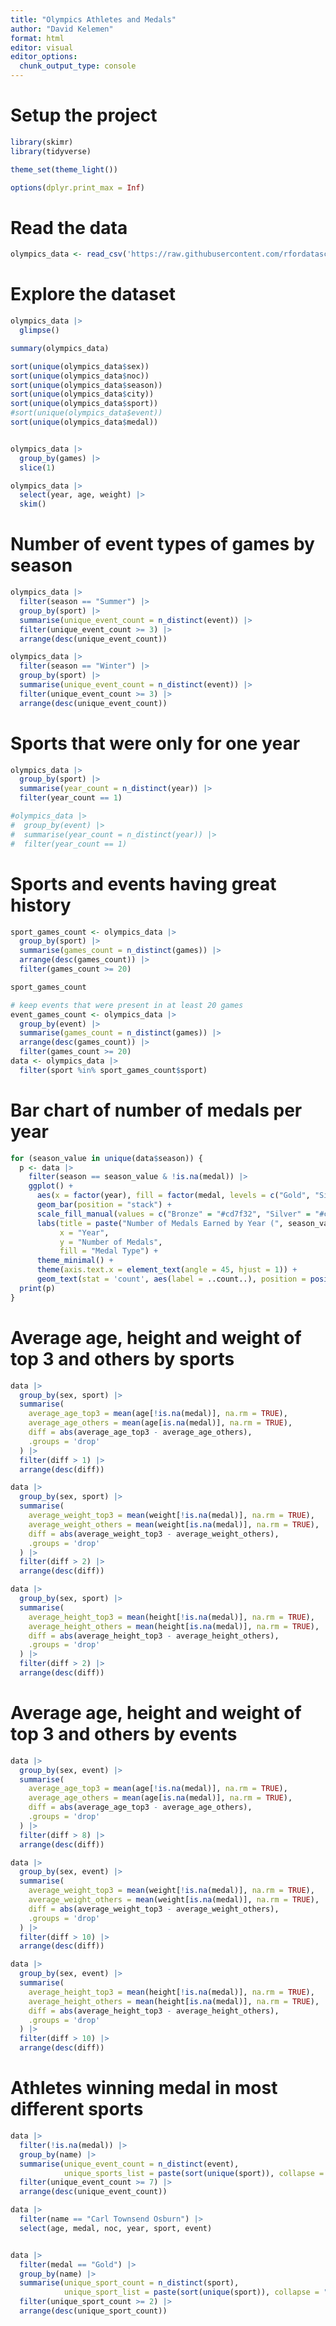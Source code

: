 ```yaml
---
title: "Olympics Athletes and Medals"
author: "David Kelemen"
format: html
editor: visual
editor_options: 
  chunk_output_type: console
---
```


# Setup the project
```r
library(skimr)
library(tidyverse)

theme_set(theme_light())

options(dplyr.print_max = Inf)
```

# Read the data
```r
olympics_data <- read_csv('https://raw.githubusercontent.com/rfordatascience/tidytuesday/main/data/2024/2024-08-06/olympics.csv')
```

# Explore the dataset
```r
olympics_data |>
  glimpse()

summary(olympics_data)

sort(unique(olympics_data$sex))
sort(unique(olympics_data$noc))
sort(unique(olympics_data$season))
sort(unique(olympics_data$city))
sort(unique(olympics_data$sport))
#sort(unique(olympics_data$event))
sort(unique(olympics_data$medal))


olympics_data |>
  group_by(games) |>
  slice(1)

olympics_data |>
  select(year, age, weight) |>
  skim()
```

# Number of event types of games by season
```r
olympics_data |>
  filter(season == "Summer") |>
  group_by(sport) |>
  summarise(unique_event_count = n_distinct(event)) |>
  filter(unique_event_count >= 3) |>
  arrange(desc(unique_event_count))

olympics_data |>
  filter(season == "Winter") |>
  group_by(sport) |>
  summarise(unique_event_count = n_distinct(event)) |>
  filter(unique_event_count >= 3) |>
  arrange(desc(unique_event_count))
```

# Sports that were only for one year
```r
olympics_data |>
  group_by(sport) |>
  summarise(year_count = n_distinct(year)) |>
  filter(year_count == 1)

#olympics_data |>
#  group_by(event) |>
#  summarise(year_count = n_distinct(year)) |>
#  filter(year_count == 1)
```

# Sports and events having great history
```r
sport_games_count <- olympics_data |>
  group_by(sport) |>
  summarise(games_count = n_distinct(games)) |>
  arrange(desc(games_count)) |>
  filter(games_count >= 20)

sport_games_count

# keep events that were present in at least 20 games
event_games_count <- olympics_data |>
  group_by(event) |>
  summarise(games_count = n_distinct(games)) |>
  arrange(desc(games_count)) |>
  filter(games_count >= 20)
data <- olympics_data |>
  filter(sport %in% sport_games_count$sport)
```

# Bar chart of number of medals per year
```r
for (season_value in unique(data$season)) {
  p <- data |>
    filter(season == season_value & !is.na(medal)) |>
    ggplot() +
      aes(x = factor(year), fill = factor(medal, levels = c("Gold", "Silver", "Bronze"))) +
      geom_bar(position = "stack") +
      scale_fill_manual(values = c("Bronze" = "#cd7f32", "Silver" = "#c0c0c0", "Gold" = "#ffd700")) +
      labs(title = paste("Number of Medals Earned by Year (", season_value, " Season)", sep = ""),
           x = "Year",
           y = "Number of Medals",
           fill = "Medal Type") +
      theme_minimal() +
      theme(axis.text.x = element_text(angle = 45, hjust = 1)) +
      geom_text(stat = 'count', aes(label = ..count..), position = position_stack(vjust = 0.5), size = 2)
  print(p)
}
```

# Average age, height and weight of top 3 and others by sports
```r
data |>
  group_by(sex, sport) |>
  summarise(
    average_age_top3 = mean(age[!is.na(medal)], na.rm = TRUE),
    average_age_others = mean(age[is.na(medal)], na.rm = TRUE),
    diff = abs(average_age_top3 - average_age_others),
    .groups = 'drop'
  ) |>
  filter(diff > 1) |>
  arrange(desc(diff))

data |>
  group_by(sex, sport) |>
  summarise(
    average_weight_top3 = mean(weight[!is.na(medal)], na.rm = TRUE),
    average_weight_others = mean(weight[is.na(medal)], na.rm = TRUE),
    diff = abs(average_weight_top3 - average_weight_others),
    .groups = 'drop'
  ) |>
  filter(diff > 2) |>
  arrange(desc(diff))

data |>
  group_by(sex, sport) |>
  summarise(
    average_height_top3 = mean(height[!is.na(medal)], na.rm = TRUE),
    average_height_others = mean(height[is.na(medal)], na.rm = TRUE),
    diff = abs(average_height_top3 - average_height_others),
    .groups = 'drop'
  ) |>
  filter(diff > 2) |>
  arrange(desc(diff))
```

# Average age, height and weight of top 3 and others by events
```r
data |>
  group_by(sex, event) |>
  summarise(
    average_age_top3 = mean(age[!is.na(medal)], na.rm = TRUE),
    average_age_others = mean(age[is.na(medal)], na.rm = TRUE),
    diff = abs(average_age_top3 - average_age_others),
    .groups = 'drop'
  ) |>
  filter(diff > 8) |>
  arrange(desc(diff))

data |>
  group_by(sex, event) |>
  summarise(
    average_weight_top3 = mean(weight[!is.na(medal)], na.rm = TRUE),
    average_weight_others = mean(weight[is.na(medal)], na.rm = TRUE),
    diff = abs(average_weight_top3 - average_weight_others),
    .groups = 'drop'
  ) |>
  filter(diff > 10) |>
  arrange(desc(diff))

data |>
  group_by(sex, event) |>
  summarise(
    average_height_top3 = mean(height[!is.na(medal)], na.rm = TRUE),
    average_height_others = mean(height[is.na(medal)], na.rm = TRUE),
    diff = abs(average_height_top3 - average_height_others),
    .groups = 'drop'
  ) |>
  filter(diff > 10) |>
  arrange(desc(diff))
```


# Athletes winning medal in most different sports
```r
data |>
  filter(!is.na(medal)) |>
  group_by(name) |>
  summarise(unique_event_count = n_distinct(event),
            unique_sports_list = paste(sort(unique(sport)), collapse = ", ")) |>
  filter(unique_event_count >= 7) |>
  arrange(desc(unique_event_count))

data |>
  filter(name == "Carl Townsend Osburn") |>
  select(age, medal, noc, year, sport, event)


data |>
  filter(medal == "Gold") |>
  group_by(name) |>
  summarise(unique_sport_count = n_distinct(sport),
            unique_sport_list = paste(sort(unique(sport)), collapse = ", ")) |>
  filter(unique_sport_count >= 2) |>
  arrange(desc(unique_sport_count))

```

